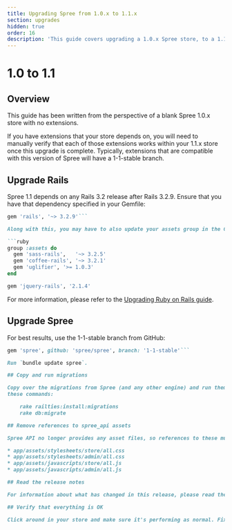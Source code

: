 ```yaml
---
title: Upgrading Spree from 1.0.x to 1.1.x
section: upgrades
hidden: true
order: 16
description: 'This guide covers upgrading a 1.0.x Spree store, to a 1.1.x store.'
---
```


# 1.0 to 1.1

## Overview

This guide has been written from the perspective of a blank Spree 1.0.x store with no extensions.

If you have extensions that your store depends on, you will need to manually verify that each of those extensions works within your 1.1.x store once this upgrade is complete. Typically, extensions that are compatible with this version of Spree will have a 1-1-stable branch.

## Upgrade Rails

Spree 1.1 depends on any Rails 3.2 release after Rails 3.2.9. Ensure that you have that dependency specified in your Gemfile:

```ruby
gem 'rails', '~> 3.2.9'```

Along with this, you may have to also update your assets group in the Gemfile:

```ruby
group :assets do
  gem 'sass-rails',   '~> 3.2.5'
  gem 'coffee-rails', '~> 3.2.1'
  gem 'uglifier', '>= 1.0.3'
end

gem 'jquery-rails', '2.1.4'
```

For more information, please refer to the [Upgrading Ruby on Rails guide](http://guides.rubyonrails.org/upgrading_ruby_on_rails.html#upgrading-from-rails-3-1-to-rails-3-2).

## Upgrade Spree

For best results, use the 1-1-stable branch from GitHub:

```ruby
gem 'spree', github: 'spree/spree', branch: '1-1-stable'```

Run `bundle update spree`.

## Copy and run migrations

Copy over the migrations from Spree (and any other engine) and run them using
these commands:

    rake railties:install:migrations
    rake db:migrate

## Remove references to spree_api assets

Spree API no longer provides any asset files, so references to these must be removed from:

* app/assets/stylesheets/store/all.css
* app/assets/stylesheets/admin/all.css
* app/assets/javascripts/store/all.js
* app/assets/javascripts/admin/all.js

## Read the release notes

For information about what has changed in this release, please read the [1.1.0 Release Notes](http://guides.spreecommerce.org/release_notes/spree_1_1_0.html).

## Verify that everything is OK

Click around in your store and make sure it's performing as normal. Fix any deprecation warnings you see.
```

